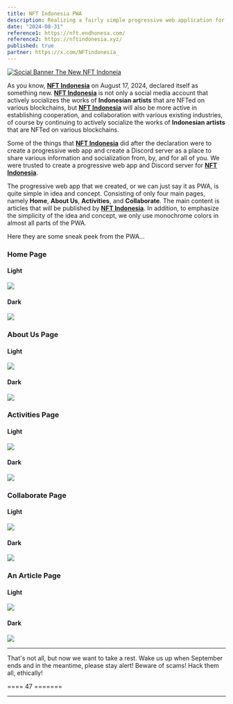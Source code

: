 ```yaml
---
title: NFT Indonesia PWA
description: Realizing a fairly simple progressive web application for NFT Indonesia by combining and customizing several open-source repositories out there.
date: "2024-08-31"
reference1: https://nft.endhonesa.com/
reference2: https://nftindonesia.xyz/
published: true
partner: https://x.com/NFTindonesia_
---
```


[![Social Banner The New NFT Indoneia](/images/proj/prof-nota-build-nft-indonesia-progressive-web-app.png)](/images/proj/prof-nota-build-nft-indonesia-progressive-web-app.png "Social Banner The New NFT Indoneia")

As you know, [**NFT Indonesia**](https://nftindonesia.xyz/) on August 17, 2024, declared itself as something new. [**NFT Indonesia**](https://nftindonesia.xyz/) is not only a social media account that actively socializes the works of **Indonesian artists** that are NFTed on various blockchains, but [**NFT Indonesia**](https://nftindonesia.xyz/) will also be more active in establishing cooperation, and collaboration with various existing industries, of course by continuing to actively socialize the works of **Indonesian artists** that are NFTed on various blockchains.

Some of the things that [**NFT Indonesia**](https://nftindonesia.xyz/) did after the declaration were to create a progressive web app and create a Discord server as a place to share various information and socialization from, by, and for all of you. We were trusted to create a progressive web app and Discord server for [**NFT Indonesia**](https://nftindonesia.xyz/).

The progressive web app that we created, or we can just say it as PWA, is quite simple in idea and concept. Consisting of only four main pages, namely **Home**, **About Us**, **Activities**, and **Collaborate**. The main content is articles that will be published by [**NFT Indonesia**](https://nftindonesia.xyz/). In addition, to emphasize the simplicity of the idea and concept, we only use monochrome colors in almost all parts of the PWA.

Here they are some sneak peek from the PWA...

### Home Page

#### Light

[![](/images/proj/screenshot-progressive-web-app-nft-indonesia-dot-xyz-0.png)](/images/proj/screenshot-progressive-web-app-nft-indonesia-dot-xyz-0.png)

#### Dark

[![](/images/proj/screenshot-progressive-web-app-nft-indonesia-dot-xyz-1.png)](/images/proj/screenshot-progressive-web-app-nft-indonesia-dot-xyz-1.png)

### About Us Page

#### Light

[![](/images/proj/screenshot-progressive-web-app-nft-indonesia-dot-xyz-2.png)](/images/proj/screenshot-progressive-web-app-nft-indonesia-dot-xyz-2.png)

#### Dark

[![](/images/proj/screenshot-progressive-web-app-nft-indonesia-dot-xyz-3.png)](/images/proj/screenshot-progressive-web-app-nft-indonesia-dot-xyz-3.png)

### Activities Page

#### Light

[![](/images/proj/screenshot-progressive-web-app-nft-indonesia-dot-xyz-4.png)](/images/proj/screenshot-progressive-web-app-nft-indonesia-dot-xyz-4.png)

#### Dark

[![](/images/proj/screenshot-progressive-web-app-nft-indonesia-dot-xyz-5.png)](/images/proj/screenshot-progressive-web-app-nft-indonesia-dot-xyz-5.png)

### Collaborate Page

#### Light

[![](/images/proj/screenshot-progressive-web-app-nft-indonesia-dot-xyz-6.png)](/images/proj/screenshot-progressive-web-app-nft-indonesia-dot-xyz-6.png)

#### Dark

[![](/images/proj/screenshot-progressive-web-app-nft-indonesia-dot-xyz-7.png)](/images/proj/screenshot-progressive-web-app-nft-indonesia-dot-xyz-7.png)

### An Article Page

#### Light

[![](/images/proj/screenshot-progressive-web-app-nft-indonesia-dot-xyz-8.png)](/images/proj/screenshot-progressive-web-app-nft-indonesia-dot-xyz-8.png)

#### Dark

[![](/images/proj/screenshot-progressive-web-app-nft-indonesia-dot-xyz-9.png)](/images/proj/screenshot-progressive-web-app-nft-indonesia-dot-xyz-9.png)

---

That's not all, but now we want to take a rest. Wake us up when September ends and in the meantime, please stay alert! Beware of scams! Hack them all, ethically!

==== 47 =======

---
